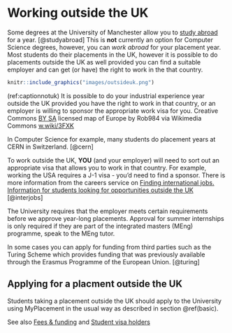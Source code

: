 # Working outside the UK {#notuk}

Some degrees at the University of Manchester allow you to [study abroad](https://www.manchester.ac.uk/study/undergraduate/study-experience/study-abroad/) for a year. [@studyabroad] This is **not** currently an option for Computer Science degrees, however, you can _work abroad_ for your placement year. Most students do their placements in the UK, however it is possible to do placements outside the UK as well provided you can find a suitable employer and can get (or have) the right to work in the that country.


```r
knitr::include_graphics("images/outsideuk.png")
```
(ref:captionnotuk) It is possible to do your industrial experience year outside the UK provided you have the right to work in that country, or an employer is willing to sponsor the appropriate work visa for you. Creative Commons [BY SA](https://creativecommons.org/licenses/by-sa/4.0/deed.en) licensed map of Europe by Rob984 via Wikimedia Commons [w.wiki/3FXK](https://w.wiki/3FXK)

In Computer Science for example, many students do placement years at CERN in Switzerland. [@cern]

To work outside the UK, **YOU** (and your employer) will need to sort out an appropriate visa that allows you to work in that country. For example, working the USA requires a J-1 visa - you’d need to find a sponsor. There is more information from the careers service on [Finding international jobs. Information for students looking for opportunities outside the UK](https://www.careers.manchester.ac.uk/international/internationaljobs/) [@interjobs]

The University requires that the employer meets certain requirements before we approve year-long placements. Approval for summer internships is only required if they are part of the integrated masters (MEng) programme, speak to the MEng tutor.

In some cases you can apply for funding from third parties such as the Turing Scheme which provides funding that was previously available through the Erasmus Programme of the European Union. [@turing]

## Applying for a placment outside the UK

Students taking a placement outside the UK should apply to the University using MyPlacement in the usual way as described in section \@ref(basic).

See also [Fees & funding](https://www.manchester.ac.uk/study/undergraduate/fees-and-funding/) and [Student visa holders](https://www.studentsupport.manchester.ac.uk/immigration-and-visas/)